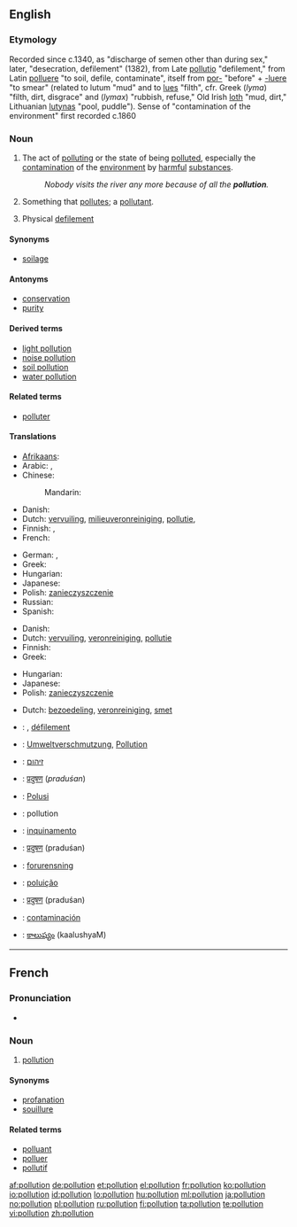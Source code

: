 ==English==
{{wikipedia}}

===Etymology===
Recorded since c.1340, as "discharge of semen other than during sex," later, "desecration, defilement" (1382), from Late {{etyl|la}} [[pollutio]] "defilement," from Latin [[polluere]] "to soil, defile, contaminate", itself from [[por-]] "before" + [[-luere]] "to smear" (related to lutum "mud" and to [[lues]] "filth", cfr. Greek (''lyma'') "filth, dirt, disgrace" and (''lymax'') "rubbish, refuse," Old Irish [[loth]] "mud, dirt," Lithuanian [[lutynas]] "pool, puddle"). Sense of "contamination of the environment" first recorded c.1860

===Noun===
{{en-noun}}

# The act of [[polluting]] or the state of being [[polluted]], especially the [[contamination]] of the [[environment]] by [[harmful]] [[substance]]s.
#: ''Nobody visits the river any more because of all the '''pollution'''.''
# Something that [[pollute]]s; a [[pollutant]].
# {{Archaic}} Physical [[defilement]]

====Synonyms====
* [[soilage]]

====Antonyms====
* [[conservation]]
* [[purity]]

====Derived terms====
* [[light pollution]]
* [[noise pollution]]
* [[soil pollution]]
* [[water pollution]]

====Related terms====
* [[polluter]]

====Translations====
{{trans-top|the contamination of the environment by harmful substances}}
* [[Afrikaans]]: {{t|af|omgewingsbesoedeling|xs=Afrikaans}}
* Arabic: {{t|ar|تلويث|m|tr=talwiith|sc=Arab}},  {{t|ar|تلوث|m|tr=talawwuth|sc=Arab}}
* Chinese:
*: Mandarin: {{t|cmn|污染|tr=wūrǎn|sc=Hani|xs=Mandarin}}
* Danish: {{t-|da|forurening|c}}
* Dutch: [[vervuiling]], [[milieuveronreiniging]], [[pollutie]],  {{t+|nl|milieuvervuiling|f}}
* Finnish: {{t-|fi|saastuminen}} {{qualifier|state}}, {{t-|fi|saastuttaminen}} {{qualifier|act}}
* French: {{t+|fr|pollution|f}}
{{trans-mid}}
* German: {{t|de|Verunreinigung|f}},  {{t-|de|Verschmutzung|f}}
* Greek: {{t|el|μόλυνση|f|tr=mólinsi|sc=Grek}}
* Hungarian: {{t+|hu|környezetszennyezés}}
* Japanese: {{t+|ja|汚染|tr=おせん, osen|sc=Jpan}}
* Polish: [[zanieczyszczenie]] {{n}}
* Russian: {{t|ru|загрязнение|n|tr=zagrjaznénije|sc=Cyrl}}
* Spanish: {{t|es|polución|f}}
{{trans-bottom}}

{{trans-top|something that pollutes; a pollutant}}
* Danish: {{t-|da|forurening|c}}
* Dutch: [[vervuiling]], [[veronreiniging]], [[pollutie]]
* Finnish: {{t-|fi|saaste}}
* Greek: {{t+|el|ρύπανση|f|tr=rípansi|sc=Grek}}
{{trans-mid}}
* Hungarian: {{t|hu|szennyeződés}}
* Japanese: {{t-|ja|汚染物質|tr=osen-busshitsu|sc=Jpan}}
* Polish: [[zanieczyszczenie]] {{n}}
{{trans-bottom}}

{{trans-top|Physical defilement}}
* Dutch: [[bezoedeling]], [[veronreiniging]], [[smet]]
{{trans-mid}}
{{trans-bottom}}

{{checktrans-top}}
* {{ttbc|French}}: {{t+|fr|pollution|f}}, [[défilement]] {{m}}
* {{ttbc|German}}: [[Umweltverschmutzung]], [[Pollution]]
* {{ttbc|Hebrew}}: [[זיהום]]
* {{ttbc|Hindi}}: [[प्रदुषण]] (''praduśan'')
* {{ttbc|Indonesian}}: [[Polusi]]
* {{ttbc|Interlingua}}: pollution
* {{ttbc|Italian}}: [[inquinamento]]
{{checktrans-mid}}
* {{ttbc|Marathi}}: [[प्रदुषण]] (praduśan)
* {{ttbc|Norwegian}}: [[forurensning]]
* {{ttbc|Portuguese}}: [[poluição]] {{f}}
* {{ttbc|Sanskrit}}: [[प्रदुषण]] (praduśan)
* {{ttbc|Spanish}}: [[contaminación]]
* {{ttbc|Telugu}}: [[కాలుష్యం]] (kaalushyaM)
{{checktrans-bottom}}

----

==French==

===Pronunciation===
* {{audio|Fr-pollution.ogg|Audio}}

===Noun===
{{fr-noun|f}}

# [[#English|pollution]]

====Synonyms====
* [[profanation]]
* [[souillure]]

====Related terms====
* [[polluant]] {{m}}
* [[polluer]] {{m}}
* [[pollutif]]

[[af:pollution]]
[[de:pollution]]
[[et:pollution]]
[[el:pollution]]
[[fr:pollution]]
[[ko:pollution]]
[[io:pollution]]
[[id:pollution]]
[[lo:pollution]]
[[hu:pollution]]
[[ml:pollution]]
[[ja:pollution]]
[[no:pollution]]
[[pl:pollution]]
[[ru:pollution]]
[[fi:pollution]]
[[ta:pollution]]
[[te:pollution]]
[[vi:pollution]]
[[zh:pollution]]